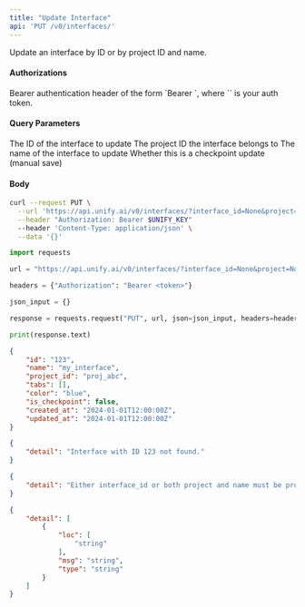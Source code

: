 ```yaml
---
title: "Update Interface"
api: 'PUT /v0/interfaces/'
---
```

Update an interface by ID or by project ID and name.

#### Authorizations

<ParamField header="Authorization" type="string" required="true">
  Bearer authentication header of the form `Bearer <token>`, where `<token>` is your auth token.
</ParamField>

#### Query Parameters

<ParamField query="interface_id" type="string | null" >
The ID of the interface to update
</ParamField>

<ParamField query="project" type="string | null" >
The project ID the interface belongs to
</ParamField>

<ParamField query="name" type="string | null" >
The name of the interface to update
</ParamField>

<ParamField query="checkpoint" type="boolean"  default="false">
Whether this is a checkpoint update (manual save)
</ParamField>

#### Body

<ParamField body="name" type="string | null" >

</ParamField>

<ParamField body="active_tab_id" type="string | null" >

</ParamField>

<ParamField body="color" type="string | null" >

</ParamField>

<RequestExample>

```bash cURL
curl --request PUT \
  --url 'https://api.unify.ai/v0/interfaces/?interface_id=None&project=None&name=None&checkpoint=None' \
  --header "Authorization: Bearer $UNIFY_KEY"
  --header 'Content-Type: application/json' \
  --data '{}'
```

```python Python
import requests

url = "https://api.unify.ai/v0/interfaces/?interface_id=None&project=None&name=None&checkpoint=None"

headers = {"Authorization": "Bearer <token>"}

json_input = {}

response = requests.request("PUT", url, json=json_input, headers=headers)

print(response.text)
```

</RequestExample>
<ResponseExample>

```json 200
{
    "id": "123",
    "name": "my_interface",
    "project_id": "proj_abc",
    "tabs": [],
    "color": "blue",
    "is_checkpoint": false,
    "created_at": "2024-01-01T12:00:00Z",
    "updated_at": "2024-01-01T12:00:00Z"
}
```

```json 404
{
    "detail": "Interface with ID 123 not found."
}
```

```json 400
{
    "detail": "Either interface_id or both project and name must be provided."
}
```

```json 422
{
    "detail": [
        {
            "loc": [
                "string"
            ],
            "msg": "string",
            "type": "string"
        }
    ]
}
```

</ResponseExample>
